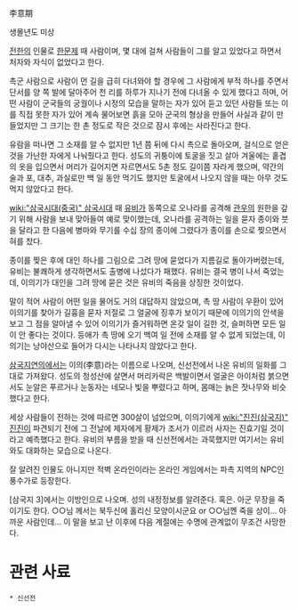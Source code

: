 李意期

생몰년도 미상

[[전한]]의 인물로 [[한문제]] 때 사람이며, 몇 대에 걸쳐 사람들이 그를 알고 있었다고 하면서 처자와 자식이 없었다고 한다.

촉군 사람으로 사람이 먼 길을 급히 다녀와야 할 경우에 그 사람에게 부적 하나를 주면서 단서를 양 쪽 발에 달아주어 천 리를 하루가 지나기 전에 다녀올 수 있게 했다고 하며, 어떤 사람이 군국들의 궁궐이나 시정의 모습을 말하는 자가 있어 듣고 있던 사람들 또는 이를 직접 못한 자가 있어 계속 물어보면 흙을 모아 군국의 형상을 만들어 사실과 같이 만들었지만 그 크기는 한 촌 정도로 작은 것으로 잠시 후에는 사라진다고 한다.

유람을 떠나면 그 소재를 알 수 없지만 1년 쯤 뒤에 다시 촉으로 돌아오며, 걸식으로 얻은 것을 가난한 자에게 나눠줬다고 한다. 성도의 귀퉁이에 토굴을 짓고 살아 겨울에는 홑겹의 옷을 입으면서 머리가 길어지면 자르면서도 5촌 정도 길이쯤 자라게 했으며, 약간의 술과 포, 대추, 과실로만 백 일 동안 먹기도 했지만 토굴에서 나오지 않을 때는 아무 것도 먹지 않았다고 한다.

[[wiki:"삼국시대(중국)" 삼국시대]] 때 [[유비]]가 동쪽으로 오나라를 공격해 [[관우]]의 원한을 갚기 위해 사람을 보내 맞아들여 예로 맞이했는데, 오나라를 공격하는 일을 묻자 종이와 붓을 달라고 한 다음에 병마와 무기를 수십 장의 종이에 그렸다가 종이를 손으로 찢으면서 혀를 찼다.

종이를 찢은 후에 대인 하나를 그림으로 그려 땅에 묻었다가 지름길로 돌아가버렸는데, 유비는 불쾌하게 생각하면서도 출병에 나섰다가 패했다. 유비는 결국 병이 나서 죽었는데, 이의기가 대인을 그려 땅에 묻은 것은 유비의 죽음을 상징한 것이었다.

말이 적어 사람이 어떤 일을 물어도 거의 대답하지 않았으며, 촉 땅 사람이 우환이 있어 이의기를 찾아가 길흉을 묻자 저절로 그 얼굴에 징후가 보이기 때문에 이의기의 안색을 보고 그 점을 알아낼 수 있어 이의기가 즐거워하면 온갖 일이 길한 것, 슬퍼하면 모든 일이 안 좋다는 것이다. 등애가 촉 땅에 오기 백여 일 전에 소재를 알 수 없게 되었는데, 이의기는 낭야산으로 들어가 다시는 나타나지 않았다고 한다. 

[[삼국지연의]]에서는 이의(李意)라는 이름으로 나오며, 신선전에서 나온 유비의 일화를 그대로 가져왔다. 성도의 청성산에 살면서 머리카락은 백발이면서 얼굴은 아이처럼 붉으면서도 눈알은 푸르거나 눈동자는 네모나 빛을 뿌렸다고 하며, 몸매는 늙은 잣나무와 비슷했다고 한다.

세상 사람들이 전하는 것에 따르면 300살이 넘었으며, 이의기에게 [[wiki:"진진(삼국지)" 진진]]이 파견되기 전에 그 전날에 제자에게 황제가 조서가 이르러 사자는 진효기일 것이라고 예측했다고 한다. 유비의 부름을 받을 때 신선전에서는 과묵했지만 여기서는 유비와도 대화하는 모습으로 나온다.

잘 알려진 인물도 아니지만 적벽 온라인이라는 온라인 게임에서는 파촉 지역의 NPC인 풍수가로 등장한다.

[삼국지 3]에서는 이방인으로 나오며. 성의 내정정보를 알려준다. 혹은. 아군 무장을 죽이기도 한다. ○○님 께서는 북두신에 홀리신 모양이시군요 or ○○님껜 죽을 상이... 아까운 사람인데... 이 말을 보고 난 이후에 다음 계절에는 수명에 관계없이 무조건 사망한다.

= 관련 사료 =
 * 신선전
